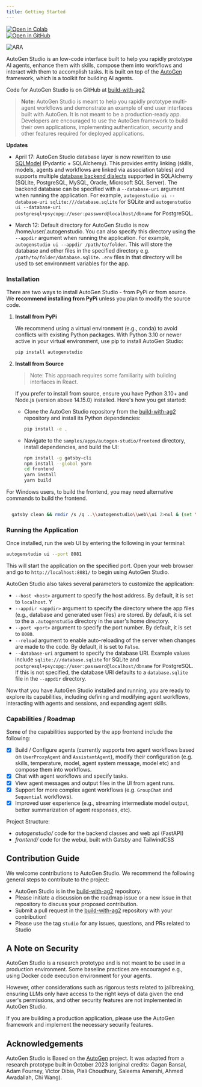 ```yaml
---
title: Getting Started
---
```


<div style={{ display: "inline-block", marginRight: "0px", height: "20px" }}>
  <a
    href="https://badge.fury.io/py/autogenstudio"
    target="_blank"
    style={{ height: "20px", display: "inline-flex", alignItems: "center" }}
  >
    <img
      src="https://badge.fury.io/py/autogenstudio.svg"
      alt="Open in Colab"
      style={{ height: "20px", pointerEvents: "none" }}
    />
  </a>
</div>
<div style={{ display: "inline-block", height: "20px" }}>
  <a
    href="https://pepy.tech/project/autogenstudio"
    target="_blank"
    style={{ height: "20px", display: "inline-flex", alignItems: "center" }}
  >
    <img
      src="https://static.pepy.tech/badge/autogenstudio/week"
      alt="Open in GitHub"
      style={{ height: "20px", pointerEvents: "none" }}
    />
  </a>
</div>

![ARA](./img/ara_stockprices.png)

AutoGen Studio is an low-code interface built to help you rapidly prototype AI agents, enhance them with skills, compose them into workflows and interact with them to accomplish tasks. It is built on top of the [AutoGen](https://ag2ai.github.io/ag2) framework, which is a toolkit for building AI agents.

Code for AutoGen Studio is on GitHub at [build-with-ag2](https://github.com/ag2ai/build-with-ag2/tree/main/samples/apps/autogen-studio)

> **Note**: AutoGen Studio is meant to help you rapidly prototype multi-agent workflows and demonstrate an example of end user interfaces built with AutoGen. It is not meant to be a production-ready app. Developers are encouraged to use the AutoGen framework to build their own applications, implementing authentication, security and other features required for deployed applications.

**Updates**

- April 17: AutoGen Studio database layer is now rewritten to use [SQLModel](https://sqlmodel.tiangolo.com/) (Pydantic + SQLAlchemy). This provides entity linking (skills, models, agents and workflows are linked via association tables) and supports multiple [database backend dialects](https://docs.sqlalchemy.org/en/20/dialects/) supported in SQLAlchemy (SQLite, PostgreSQL, MySQL, Oracle, Microsoft SQL Server). The backend database can be specified with a `--database-uri` argument when running the application. For example, `autogenstudio ui --database-uri sqlite:///database.sqlite` for SQLite and `autogenstudio ui --database-uri postgresql+psycopg://user:password@localhost/dbname` for PostgreSQL.

- March 12: Default directory for AutoGen Studio is now /home/user/.autogenstudio. You can also specify this directory using the `--appdir` argument when running the application. For example, `autogenstudio ui --appdir /path/to/folder`. This will store the database and other files in the specified directory e.g. `/path/to/folder/database.sqlite`. `.env` files in that directory will be used to set environment variables for the app.

### Installation

There are two ways to install AutoGen Studio - from PyPi or from source. We **recommend installing from PyPi** unless you plan to modify the source code.

1.  **Install from PyPi**

    We recommend using a virtual environment (e.g., conda) to avoid conflicts with existing Python packages. With Python 3.10 or newer active in your virtual environment, use pip to install AutoGen Studio:

    ```bash
    pip install autogenstudio
    ```

2.  **Install from Source**

    > Note: This approach requires some familiarity with building interfaces in React.

    If you prefer to install from source, ensure you have Python 3.10+ and Node.js (version above 14.15.0) installed. Here's how you get started:

    - Clone the AutoGen Studio repository from the [build-with-ag2](https://github.com/ag2ai/build-with-ag2) repository and install its Python dependencies:

      ```bash
      pip install -e .
      ```

    - Navigate to the `samples/apps/autogen-studio/frontend` directory, install dependencies, and build the UI:

      ```bash
      npm install -g gatsby-cli
      npm install --global yarn
      cd frontend
      yarn install
      yarn build
      ```

For Windows users, to build the frontend, you may need alternative commands to build the frontend.

```bash

  gatsby clean && rmdir /s /q ..\\autogenstudio\\web\\ui 2>nul & (set \"PREFIX_PATH_VALUE=\" || ver>nul) && gatsby build --prefix-paths && xcopy /E /I /Y public ..\\autogenstudio\\web\\ui

```

### Running the Application

Once installed, run the web UI by entering the following in your terminal:

```bash
autogenstudio ui --port 8081
```

This will start the application on the specified port. Open your web browser and go to `http://localhost:8081/` to begin using AutoGen Studio.

AutoGen Studio also takes several parameters to customize the application:

- `--host <host>` argument to specify the host address. By default, it is set to `localhost`. Y
- `--appdir <appdir>` argument to specify the directory where the app files (e.g., database and generated user files) are stored. By default, it is set to the a `.autogenstudio` directory in the user's home directory.
- `--port <port>` argument to specify the port number. By default, it is set to `8080`.
- `--reload` argument to enable auto-reloading of the server when changes are made to the code. By default, it is set to `False`.
- `--database-uri` argument to specify the database URI. Example values include `sqlite:///database.sqlite` for SQLite and `postgresql+psycopg://user:password@localhost/dbname` for PostgreSQL. If this is not specified, the database URI defaults to a `database.sqlite` file in the `--appdir` directory.

Now that you have AutoGen Studio installed and running, you are ready to explore its capabilities, including defining and modifying agent workflows, interacting with agents and sessions, and expanding agent skills.

### Capabilities / Roadmap

Some of the capabilities supported by the app frontend include the following:

- [x] Build / Configure agents (currently supports two agent workflows based on `UserProxyAgent` and `AssistantAgent`), modify their configuration (e.g. skills, temperature, model, agent system message, model etc) and compose them into workflows.
- [x] Chat with agent workflows and specify tasks.
- [x] View agent messages and output files in the UI from agent runs.
- [x] Support for more complex agent workflows (e.g. `GroupChat` and `Sequential` workflows).
- [x] Improved user experience (e.g., streaming intermediate model output, better summarization of agent responses, etc).

Project Structure:

- _autogenstudio/_ code for the backend classes and web api (FastAPI)
- _frontend/_ code for the webui, built with Gatsby and TailwindCSS

## Contribution Guide

We welcome contributions to AutoGen Studio. We recommend the following general steps to contribute to the project:

- AutoGen Studio is in the [build-with-ag2](https://github.com/ag2ai/build-with-ag2) repository.
- Please initiate a discussion on the roadmap issue or a new issue in that repository to discuss your proposed contribution.
- Submit a pull request in the [build-with-ag2](https://github.com/ag2ai/build-with-ag2) repository with your contribution!
- Please use the tag `studio` for any issues, questions, and PRs related to Studio

## A Note on Security

AutoGen Studio is a research prototype and is not meant to be used in a production environment. Some baseline practices are encouraged e.g., using Docker code execution environment for your agents.

However, other considerations such as rigorous tests related to jailbreaking, ensuring LLMs only have access to the right keys of data given the end user's permissions, and other security features are not implemented in AutoGen Studio.

If you are building a production application, please use the AutoGen framework and implement the necessary security features.

## Acknowledgements

AutoGen Studio is Based on the [AutoGen](https://ag2ai.github.io/ag2) project. It was adapted from a research prototype built in October 2023 (original credits: Gagan Bansal, Adam Fourney, Victor Dibia, Piali Choudhury, Saleema Amershi, Ahmed Awadallah, Chi Wang).
